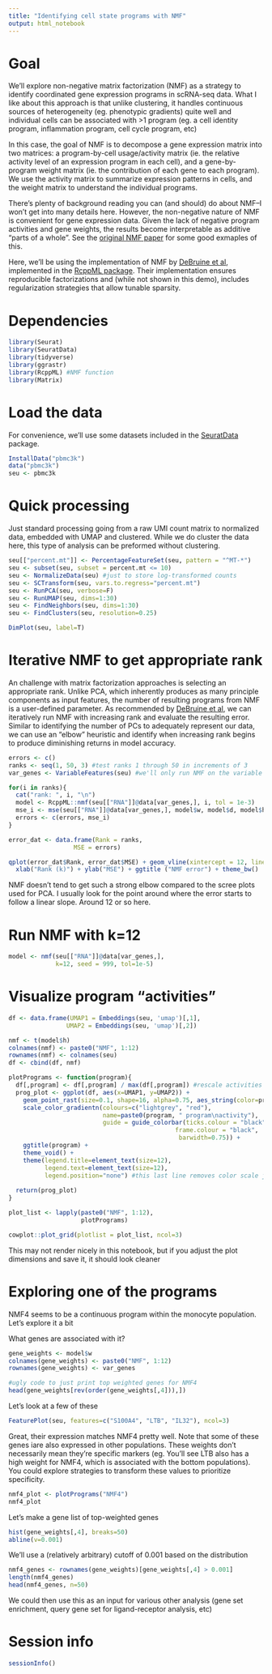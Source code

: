 ```yaml
---
title: "Identifying cell state programs with NMF"
output: html_notebook
---
```


# Goal 
We'll explore non-negative matrix factorization (NMF) as a strategy to identify coordinated gene expression programs in scRNA-seq data. What I like about this approach is that unlike clustering, it handles continuous sources of heterogeneity (eg. phenotypic gradients) quite well and individual cells can be associated with >1 program (eg. a cell identity program, inflammation program, cell cycle program, etc)

In this case, the goal of NMF is to decompose a gene expression matrix into two matrices: a program-by-cell usage/activity matrix (ie. the relative activity level of an expression program in each cell), and a gene-by-program weight matrix (ie. the contribution of each gene to each program). We use the activity matrix to summarize expression patterns in cells, and the weight matrix to understand the individual programs.

There's plenty of background reading you can (and should) do about NMF--I won't get into many details here. However, the non-negative nature of NMF is convenient for gene expression data. Given the lack of negative program activities and gene weights, the results become interpretable as additive "parts of a whole". See the [original NMF paper](https://www.nature.com/articles/44565) for some good exmaples of this.

Here, we'll be using the implementation of NMF by [DeBruine et al](https://www.biorxiv.org/content/10.1101/2021.09.01.458620v1.full.pdf), implemented in the [RcppML package](https://www.github.com/zdebruine/RcppML/). Their implementation ensures reproducible factorizations and (while not shown in this demo), includes regularization strategies that allow tunable sparsity.

# Dependencies
```r
library(Seurat)
library(SeuratData)
library(tidyverse)
library(ggrastr)
library(RcppML) #NMF function
library(Matrix)
```

# Load the data
For convenience, we'll use some datasets included in the [SeuratData](https://github.com/satijalab/seurat-data) package. 
```r
InstallData("pbmc3k")
data("pbmc3k")
seu <- pbmc3k
```

# Quick processing
Just standard processing going from a raw UMI count matrix to normalized data, embedded with UMAP and clustered. While we do cluster the data here, this type of analysis can be preformed without clustering.

```r
seu[["percent.mt"]] <- PercentageFeatureSet(seu, pattern = "^MT-*")
seu <- subset(seu, subset = percent.mt <= 10)
seu <- NormalizeData(seu) #just to store log-transformed counts
seu <- SCTransform(seu, vars.to.regress="percent.mt")
seu <- RunPCA(seu, verbose=F)
seu <- RunUMAP(seu, dims=1:30)
seu <- FindNeighbors(seu, dims=1:30)
seu <- FindClusters(seu, resolution=0.25)
```

```r
DimPlot(seu, label=T)
```

# Iterative NMF to get appropriate rank
An challenge with matrix factorization approaches is selecting an appropriate rank. Unlike PCA, which inherently produces as many principle components as input features, the number of resulting programs from NMF is a user-defined parameter. As recommended by [DeBruine et al](https://www.biorxiv.org/content/10.1101/2021.09.01.458620v1.full.pdf), we can iteratively run NMF with increasing rank and evaluate the resulting error. Similar to identifying the number of PCs to adequately represent our data, we can use an "elbow" heuristic and identify when increasing rank begins to produce diminishing returns in model accuracy.

```r
errors <- c() 
ranks <- seq(1, 50, 3) #test ranks 1 through 50 in increments of 3
var_genes <- VariableFeatures(seu) #we'll only run NMF on the variable features

for(i in ranks){ 
  cat("rank: ", i, "\n")
  model <- RcppML::nmf(seu[["RNA"]]@data[var_genes,], i, tol = 1e-3)
  mse_i <- mse(seu[["RNA"]]@data[var_genes,], model$w, model$d, model$h)
  errors <- c(errors, mse_i) 
}
```

```r
error_dat <- data.frame(Rank = ranks,
                  MSE = errors)

qplot(error_dat$Rank, error_dat$MSE) + geom_vline(xintercept = 12, linetype=2, color="firebrick", size=1) +
  xlab("Rank (k)") + ylab("MSE") + ggtitle ("NMF error") + theme_bw()
```

NMF doesn't tend to get such a strong elbow compared to the scree plots used for PCA. I usually look for the point around where the error starts to follow a linear slope. Around 12 or so here.

# Run NMF with k=12
```r
model <- nmf(seu[["RNA"]]@data[var_genes,],
             k=12, seed = 999, tol=1e-5)
```


# Visualize program "activities"
```r
df <- data.frame(UMAP1 = Embeddings(seu, 'umap')[,1],
                UMAP2 = Embeddings(seu, 'umap')[,2])

nmf <- t(model$h)
colnames(nmf) <- paste0("NMF", 1:12)
rownames(nmf) <- colnames(seu)
df <- cbind(df, nmf)
```

```r
plotPrograms <- function(program){
  df[,program] <- df[,program] / max(df[,program]) #rescale activities from 0-1 for consistency
  prog_plot <- ggplot(df, aes(x=UMAP1, y=UMAP2)) +
    geom_point_rast(size=0.1, shape=16, alpha=0.75, aes_string(color=program)) +
    scale_color_gradientn(colours=c("lightgrey", "red"),
                          name=paste0(program, " program\nactivity"),
                          guide = guide_colorbar(ticks.colour = "black",
                                              frame.colour = "black",
                                               barwidth=0.75)) +
    ggtitle(program) +
    theme_void() +
    theme(legend.title=element_text(size=12),
          legend.text=element_text(size=12),
          legend.position="none") #this last line removes color scale just to plot cleanly below. Remove this in practice
  
  return(prog_plot)
}
```

```r
plot_list <- lapply(paste0("NMF", 1:12),
                    plotPrograms)
```

```r
cowplot::plot_grid(plotlist = plot_list, ncol=3)
```

This may not render nicely in this notebook, but if you adjust the plot dimensions and save it, it should look cleaner

# Exploring one of the programs
NMF4 seems to be a continuous program within the monocyte population. Let's explore it a bit

What genes are associated with it?
```r
gene_weights <- model$w
colnames(gene_weights) <- paste0("NMF", 1:12)
rownames(gene_weights) <- var_genes
```

```r
#ugly code to just print top weighted genes for NMF4
head(gene_weights[rev(order(gene_weights[,4])),])
```

Let's look at a few of these
```r
FeaturePlot(seu, features=c("S100A4", "LTB", "IL32"), ncol=3)
```

Great, their expression matches NMF4 pretty well. Note that some of these genes iare also expressed in other populations. These weights don't necessarily mean they're specific markers (eg. You'll see LTB also has a high weight for NMF4, which is associated with the bottom populations). You could explore strategies to transform these values to prioritize specificity. 

```r
nmf4_plot <- plotPrograms("NMF4")
nmf4_plot
```


Let's make a gene list of top-weighted genes
```r
hist(gene_weights[,4], breaks=50)
abline(v=0.001)
```

We'll use a (relatively arbitrary) cutoff of 0.001 based on the distribution

```r
nmf4_genes <- rownames(gene_weights)[gene_weights[,4] > 0.001]
length(nmf4_genes)
head(nmf4_genes, n=50)
```

We could then use this as an input for various other analysis (gene set enrichment, query gene set for ligand-receptor analysis, etc)

# Session info
```r
sessionInfo()
```

